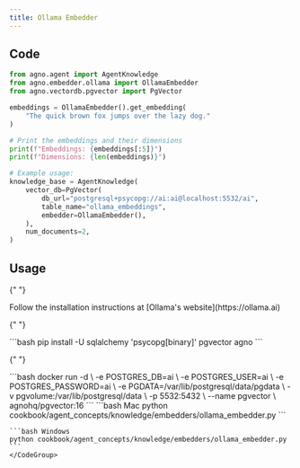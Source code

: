 ```yaml
---
title: Ollama Embedder
---
```


## Code

```python
from agno.agent import AgentKnowledge
from agno.embedder.ollama import OllamaEmbedder
from agno.vectordb.pgvector import PgVector

embeddings = OllamaEmbedder().get_embedding(
    "The quick brown fox jumps over the lazy dog."
)

# Print the embeddings and their dimensions
print(f"Embeddings: {embeddings[:5]}")
print(f"Dimensions: {len(embeddings)}")

# Example usage:
knowledge_base = AgentKnowledge(
    vector_db=PgVector(
        db_url="postgresql+psycopg://ai:ai@localhost:5532/ai",
        table_name="ollama_embeddings",
        embedder=OllamaEmbedder(),
    ),
    num_documents=2,
)
```

## Usage

<Steps>
  <Snippet file="create-venv-step.mdx" />

{" "}

<Step title="Install Ollama">
  Follow the installation instructions at [Ollama's website](https://ollama.ai)
</Step>

{" "}

<Step title="Install libraries">
  ```bash pip install -U sqlalchemy 'psycopg[binary]' pgvector agno ```
</Step>

{" "}

<Step title="Run PgVector">
  ```bash docker run -d \ -e POSTGRES_DB=ai \ -e POSTGRES_USER=ai \ -e
  POSTGRES_PASSWORD=ai \ -e PGDATA=/var/lib/postgresql/data/pgdata \ -v
  pgvolume:/var/lib/postgresql/data \ -p 5532:5432 \ --name pgvector \
  agnohq/pgvector:16 ```
</Step>

  <Step title="Run Agent">
    <CodeGroup>
    ```bash Mac
    python cookbook/agent_concepts/knowledge/embedders/ollama_embedder.py
    ```

    ```bash Windows
    python cookbook/agent_concepts/knowledge/embedders/ollama_embedder.py
    ```
    </CodeGroup>

  </Step>
</Steps>
